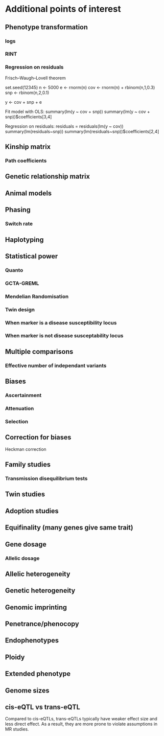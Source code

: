 # Additional points of interest

## Phenotype transformation

### logs

### RINT

### Regression on residuals

Frisch–Waugh–Lovell theorem

set.seed(12345)
n <- 5000
e <- rnorm(n)
cov <- rnorm(n) + rbinom(n,1,0.3)
snp <- rbinom(n,2,0.1)

y <- cov + snp + e

Fit model with OLS:
summary(lm(y ~ cov + snp))
summary(lm(y ~ cov + snp))$coefficients[3,4]

Regression on residuals:
residuals = residuals(lm(y ~ cov))
summary(lm(residuals~snp))
summary(lm(residuals~snp))$coefficients[2,4]

## Kinship matrix

### Path coefficients

## Genetic relationship matrix

## Animal models

## Phasing

### Switch rate

## Haplotyping

## Statistical power

### Quanto

### GCTA-GREML

### Mendelian Randomisation

### Twin design

### When marker is a disease susceptibility locus

### When marker is not disease susceptability locus

## Multiple comparisons

### Effective number of independant variants

## Biases

### Ascertainment

### Attenuation

### Selection

## Correction for biases

Heckman correction

## Family studies

### Transmission disequilibrium tests

## Twin studies

## Adoption studies

## Equifinality (many genes give same trait)

## Gene dosage

### Allelic dosage

## Allelic heterogeneity

## Genetic heterogeneity

## Genomic imprinting

## Penetrance/phenocopy

## Endophenotypes

## Ploidy

## Extended phenotype

## Genome sizes

## cis-eQTL vs trans-eQTL

Compared to cis-eQTLs, trans-eQTLs typically have weaker effect size and less direct effect. As a result, they are more prone to violate assumptions in MR studies.





